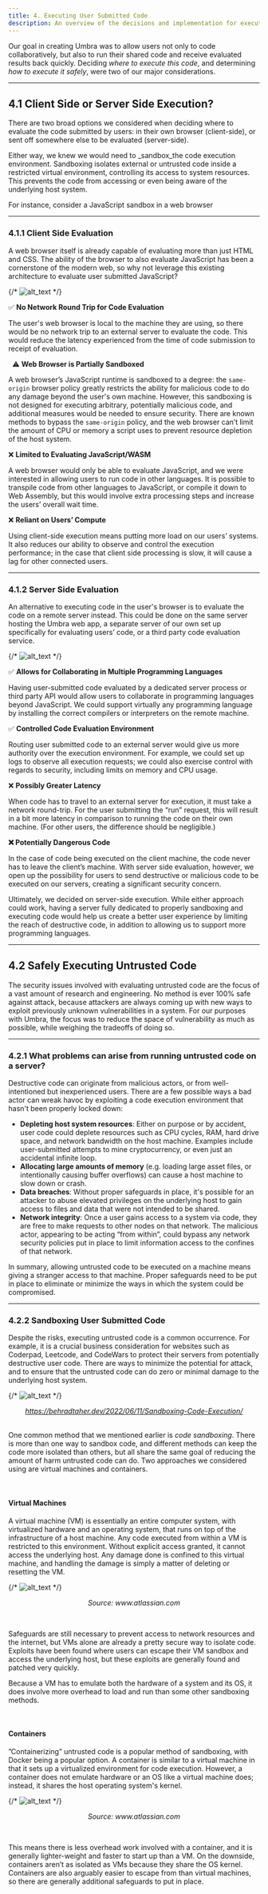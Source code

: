 ---
title: 4. Executing User Submitted Code
description: An overview of the decisions and implementation for executing user submitted code
---

<ViewTransitions />

Our goal in creating Umbra was to allow users not only to code collaboratively, but also to run their shared code and receive evaluated results back quickly. Deciding _where to execute this code_, and determining _how to execute it safely_, were two of our major considerations.

---

## 4.1 Client Side or Server Side Execution?

There are two broad options we considered when deciding where to evaluate the code submitted by users: in their own browser (client-side), or sent off somewhere else to be evaluated (server-side).

Either way, we knew we would need to \_sandbox_the code execution environment. Sandboxing isolates external or untrusted code inside a restricted virtual environment, controlling its access to system resources. This prevents the code from accessing or even being aware of the underlying host system.

For instance, consider a JavaScript sandbox in a web browser

---

### 4.1.1 Client Side Evaluation

A web browser itself is already capable of evaluating more than just HTML and CSS. The ability of the browser to also evaluate JavaScript has been a cornerstone of the modern web, so why not leverage this existing architecture to evaluate user submitted JavaScript?


{/* ![alt_text](./src/images/client_side_code_execution_dark.png "Client Side Code Execution") */}
<Picture src="./src/images/client_side_code_execution_dark.png" alt="Client Side Code Execution" />

✅ **No Network Round Trip for Code Evaluation**

The user's web browser is local to the machine they are using, so there would be no network trip to an external server to evaluate the code. This would reduce the latency experienced from the time of code submission to receipt of evaluation.

&nbsp;
⚠ **Web Browser is Partially Sandboxed**

A web browser’s JavaScript runtime is sandboxed to a degree: the `same-origin` browser policy greatly restricts the ability for malicious code to do any damage beyond the user's own machine. However, this sandboxing is not designed for executing arbitrary, potentially malicious code, and additional measures would be needed to ensure security. There are known methods to bypass the `same-origin` policy, and the web browser can’t limit the amount of CPU or memory a script uses to prevent resource depletion of the host system.

❌ **Limited to Evaluating JavaScript/WASM**

A web browser would only be able to evaluate JavaScript, and we were interested in allowing users to run code in other languages. It is possible to transpile code from other languages to JavaScript, or compile it down to Web Assembly, but this would involve extra processing steps and increase the users’ overall wait time.

❌ **Reliant on Users’ Compute**

Using client-side execution means putting more load on our users’ systems. It also reduces our ability to observe and control the execution performance; in the case that client side processing is slow, it will cause a lag for other connected users.

---

### 4.1.2 Server Side Evaluation

An alternative to executing code in the user's browser is to evaluate the code on a remote server instead. This could be done on the same server hosting the Umbra web app, a separate server of our own set up specifically for evaluating users’ code, or a third party code evaluation service.

{/* ![alt_text](./src/images/server_side_execution_dark.png "Server Side Execution") */}
<Picture src="./src/images/server_side_execution_dark.png" alt="Server Side Execution" />

✅ **Allows for Collaborating in Multiple Programming Languages**

Having user-submitted code evaluated by a dedicated server process or third party API would allow users to collaborate in programming languages beyond JavaScript. We could support virtually any programming language by installing the correct compilers or interpreters on the remote machine.

✅ **Controlled Code Evaluation Environment**

Routing user submitted code to an external server would give us more authority over the execution environment. For example, we could set up logs to observe all execution requests; we could also exercise control with regards to security, including limits on memory and CPU usage.

❌ **Possibly Greater Latency**

When code has to travel to an external server for execution, it must take a network round-trip. For the user submitting the “run” request, this will result in a bit more latency in comparison to running the code on their own machine. (For other users, the difference should be negligible.)

**❌ Potentially Dangerous Code**

In the case of code being executed on the client machine, the code never has to leave the client’s machine. With server side evaluation, however, we open up the possibility for users to send destructive or malicious code to be executed on our servers, creating a significant security concern.

Ultimately, we decided on server-side execution. While either approach could work, having a server fully dedicated to properly sandboxing and executing code would help us create a better user experience by limiting the reach of destructive code, in addition to allowing us to support more programming languages.

---

## 4.2 Safely Executing Untrusted Code

The security issues involved with evaluating untrusted code are the focus of a vast amount of research and engineering. No method is ever 100% safe against attack, because attackers are always coming up with new ways to exploit previously unknown vulnerabilities in a system. For our purposes with Umbra, the focus was to reduce the space of vulnerability as much as possible, while weighing the tradeoffs of doing so.

---

### 4.2.1 What problems can arise from running untrusted code on a server?

Destructive code can originate from malicious actors, or from well-intentioned but inexperienced users. There are a few possible ways a bad actor can wreak havoc by exploiting a code execution environment that hasn't been properly locked down:

- **Depleting host system resources**: Either on purpose or by accident, user code could deplete resources such as CPU cycles, RAM, hard drive space, and network bandwidth on the host machine. Examples include user-submitted attempts to mine cryptocurrency, or even just an accidental infinite loop.
- **Allocating large amounts of memory** (e.g. loading large asset files, or intentionally causing buffer overflows) can cause a host machine to slow down or crash.
- **Data breaches**: Without proper safeguards in place, it's possible for an attacker to abuse elevated privileges on the underlying host to gain access to files and data that were not intended to be shared.
- **Network integrity**: Once a user gains access to a system via code, they are free to make requests to other nodes on that network. The malicious actor, appearing to be acting “from within”, could bypass any network security policies put in place to limit information access to the confines of that network.

In summary, allowing untrusted code to be executed on a machine means giving a stranger access to that machine. Proper safeguards need to be put in place to eliminate or minimize the ways in which the system could be compromised.

---

### 4.2.2 Sandboxing User Submitted Code

Despite the risks, executing untrusted code is a common occurrence. For example, it is a crucial business consideration for websites such as Coderpad, Leetcode, and CodeWars to protect their servers from potentially destructive user code. There are ways to minimize the potential for attack, and to ensure that the untrusted code can do zero or minimal damage to the underlying host system.

{/* ![alt_text](./src/images/image16.png "Sandboxed Code") */}
<Picture src="./src/images/image16.png" alt="Sandboxed Code" />

<p align="center"><em><a href="https://behradtaher.dev/2022/06/11/Sandboxing-Code-Execution/">https://behradtaher.dev/2022/06/11/Sandboxing-Code-Execution/</a></em></p>

\
One common method that we mentioned earlier is _code sandboxing_. There is more than one way to sandbox code, and different methods can keep the code more isolated than others, but all share the same goal of reducing the amount of harm untrusted code can do. Two approaches we considered using are virtual machines and containers.

&nbsp;

#### Virtual Machines

A virtual machine (VM) is essentially an entire computer system, with virtualized hardware and an operating system, that runs on top of the infrastructure of a host machine. Any code executed from within a VM is restricted to this environment. Without explicit access granted, it cannot access the underlying host. Any damage done is confined to this virtual machine, and handling the damage is simply a matter of deleting or resetting the VM.

{/* ![alt_text](./src/images/image22.png "Virtual Machines") */}
<Picture src="./src/images/image22.png" alt="Virtual Machines" />

<p align="center"><em>Source: www.atlassian.com</em></p>

&nbsp;

Safeguards are still necessary to prevent access to network resources and the internet, but VMs alone are already a pretty secure way to isolate code. Exploits have been found where users can escape their VM sandbox and access the underlying host, but these exploits are generally found and patched very quickly.

Because a VM has to emulate both the hardware of a system and its OS, it does involve more overhead to load and run than some other sandboxing methods.

&nbsp;

#### Containers

”Containerizing” untrusted code is a popular method of sandboxing, with Docker being a popular option. A container is similar to a virtual machine in that it sets up a virtualized environment for code execution. However, a container does not emulate hardware or an OS like a virtual machine does; instead, it shares the host operating system's kernel.

{/* ![alt_text](./src/images/image21.png "Containers") */}
<Picture src="./src/images/image21.png" alt="Containers" />

<p align="center"><em>Source: www.atlassian.com</em></p>

&nbsp;

This means there is less overhead work involved with a container, and it is generally lighter-weight and faster to start up than a VM. On the downside, containers aren’t as isolated as VMs because they share the OS kernel. Containers are also arguably easier to escape from than virtual machines, so there are generally additional safeguards to put in place.